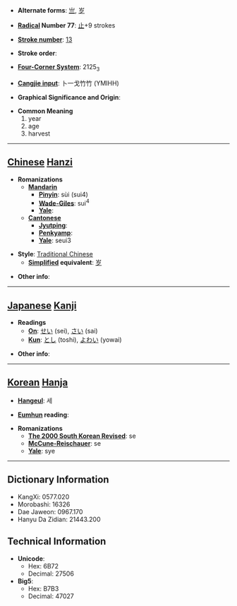 * '''Alternate forms''': [[亗]], [[岁]]

* '''[[Wiktionary:Chinese radical index| Radical]] Number 77''': [[Wiktionary:Chinese radical index 止|止]]+9 strokes

* '''[[Wiktionary:Chinese total strokes index|Stroke number]]''': [[Wiktionary:Chinese total strokes index 13|13]]

* '''Stroke order''': 

* '''[[Wiktionary:Chinese four corner index|Four-Corner System]]''': 2125<sub>3</sub>

* '''[[Wiktionary:Chinese Cangjie index|Cangjie input]]''': 卜一戈竹竹 (YMIHH)

* '''Graphical Significance and Origin''': 

* '''Common Meaning'''
*#year
*# age
*# harvest


----

== [[Chinese]] [[Hanzi]] ==

* '''Romanizations'''
** '''[[Mandarin]]'''
*** '''[[Pinyin]]''': sùi (sui4)
*** '''[[Wade-Giles]]''': sui<sup>4</sup>
*** '''[[Yale]]''': 
** '''[[Cantonese]]'''
*** '''[[Jyutping]]''':
*** '''[[Penkyamp]]''': 
*** '''[[Yale]]''': seui3

* '''Style''': [[Traditional Chinese]] 
** '''[[Simplified Chinese|Simplified]] equivalent''': [[岁]]

* '''Other info''': 

----

== [[Japanese]] [[Kanji]] ==

* '''Readings'''
** '''[[On]]''': [[せい]] (sei), [[さい]] (sai)
** '''[[Kun]]''': [[とし]] (toshi), [[よわい]] (yowai)

* '''Other info''':  

----

== [[Korean]] [[Hanja]] ==

* '''[[Hangeul]]''': 세

* '''[[Eumhun]] reading''': 

* '''Romanizations'''
** '''[[The 2000 South Korean Revised Romanization|The 2000 South Korean Revised]]''': se
** '''[[McCune-Reischauer]]''': se
** '''[[Yale]]''': sye

----

== Dictionary Information ==

* KangXi: 0577.020
* Morobashi: 16326
* Dae Jaweon: 0967.170
* Hanyu Da Zidian: 21443.200

== Technical Information ==

* '''Unicode''':
** Hex: 6B72
** Decimal: 27506
* '''Big5''':
** Hex: B7B3
** Decimal: 47027